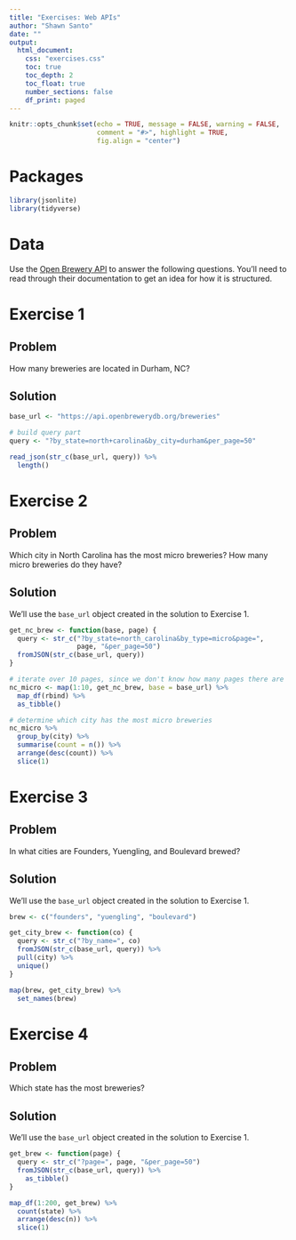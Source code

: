 ```yaml
---
title: "Exercises: Web APIs"
author: "Shawn Santo"
date: ""
output: 
  html_document:
    css: "exercises.css"
    toc: true
    toc_depth: 2
    toc_float: true
    number_sections: false
    df_print: paged
---
```


```r
knitr::opts_chunk$set(echo = TRUE, message = FALSE, warning = FALSE,
                      comment = "#>", highlight = TRUE,
                      fig.align = "center")
```

# Packages

```r
library(jsonlite)
library(tidyverse)
```

# Data

Use the [Open Brewery API](https://www.openbrewerydb.org/) to answer the 
following questions. You'll need to read through their documentation to 
get an idea for how it is structured.

# Exercise 1 {.tabset .tabset-fade .tabset-pills}

## Problem

How many breweries are located in Durham, NC?

## Solution

```r
base_url <- "https://api.openbrewerydb.org/breweries"

# build query part
query <- "?by_state=north+carolina&by_city=durham&per_page=50"

read_json(str_c(base_url, query)) %>% 
  length()
```

# Exercise 2 {.tabset .tabset-fade .tabset-pills}

## Problem

Which city in North Carolina has the most micro breweries? How many micro
breweries do they have?

## Solution

We'll use the `base_url` object created in the solution to Exercise 1.

```r
get_nc_brew <- function(base, page) {
  query <- str_c("?by_state=north_carolina&by_type=micro&page=", 
                 page, "&per_page=50")
  fromJSON(str_c(base_url, query))
}

# iterate over 10 pages, since we don't know how many pages there are
nc_micro <- map(1:10, get_nc_brew, base = base_url) %>% 
  map_df(rbind) %>% 
  as_tibble()

# determine which city has the most micro breweries
nc_micro %>% 
  group_by(city) %>% 
  summarise(count = n()) %>% 
  arrange(desc(count)) %>% 
  slice(1)
```

# Exercise 3 {.tabset .tabset-fade .tabset-pills}

## Problem

In what cities are Founders, Yuengling, and Boulevard brewed?

## Solution

We'll use the `base_url` object created in the solution to Exercise 1.

```r
brew <- c("founders", "yuengling", "boulevard")

get_city_brew <- function(co) {
  query <- str_c("?by_name=", co)
  fromJSON(str_c(base_url, query)) %>% 
  pull(city) %>% 
  unique()
}

map(brew, get_city_brew) %>% 
  set_names(brew)
```

# Exercise 4 {.tabset .tabset-fade .tabset-pills}

## Problem

Which state has the most breweries?

## Solution

We'll use the `base_url` object created in the solution to Exercise 1.

```r
get_brew <- function(page) {
  query <- str_c("?page=", page, "&per_page=50")
  fromJSON(str_c(base_url, query)) %>% 
    as_tibble()
}

map_df(1:200, get_brew) %>% 
  count(state) %>% 
  arrange(desc(n)) %>% 
  slice(1)
```
